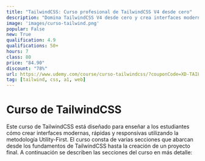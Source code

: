 ```yaml
---
title: "TailwindCSS: Curso profesional de TailwindCSS V4 desde cero"
description: "Domina TailwindCSS V4 desde cero y crea interfaces modernas, rápidas y responsivas con la metodología Utility-First."
image: 'images/curso-tailwind.png'
popular: False
new: True
qualification: 4.9
qualifications: 50+
hours: 7
class: 80
price: "84.90"
discount: "78%"
url: https://www.udemy.com/course/curso-tailwindcss/?couponCode=XD-TAILWIND
tag: [tailwind, css, a1, web]
---
```


# Curso de TailwindCSS
Este curso de TailwindCSS está diseñado para enseñar a los estudiantes cómo crear interfaces modernas, rápidas y responsivas utilizando la metodología Utility-First. El curso consta de varias secciones que abarcan desde los fundamentos de TailwindCSS hasta la creación de un proyecto final. A continuación se describen las secciones del curso en más detalle:

